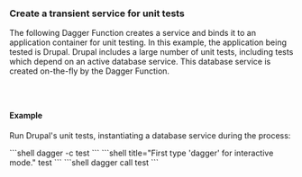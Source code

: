 ### Create a transient service for unit tests

The following Dagger Function creates a service and binds it to an application container for unit testing. In this example, the application being tested is Drupal. Drupal includes a large number of unit tests, including tests which depend on an active database service. This database service is created on-the-fly by the Dagger Function.

<Tabs groupId="language" queryString="sdk">
<TabItem value="go" label="Go">

```go file=../../../extending/snippets/services/test-against-db-service/go/main.go
```

</TabItem>
<TabItem value="python" label="Python">

```python file=../../../extending/snippets/services/test-against-db-service/python/main.py
```

</TabItem>
<TabItem value="typescript" label="TypeScript">

```typescript file=../../../extending/snippets/services/test-against-db-service/typescript/index.ts
```

</TabItem>
</Tabs>

#### Example

Run Drupal's unit tests, instantiating a database service during the process:

<Tabs groupId="shell">
<TabItem value="System shell">
```shell
dagger -c test
```
</TabItem>
<TabItem value="Dagger Shell">
```shell title="First type 'dagger' for interactive mode."
test
```
</TabItem>
<TabItem value="Dagger CLI">
```shell
dagger call test
```
</TabItem>
</Tabs>

